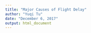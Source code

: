```yaml
---
title: "Major Causes of Flight Delay"
author: "Yuqi Tu"
date: "December 6, 2017"
output: html_document
---
```

